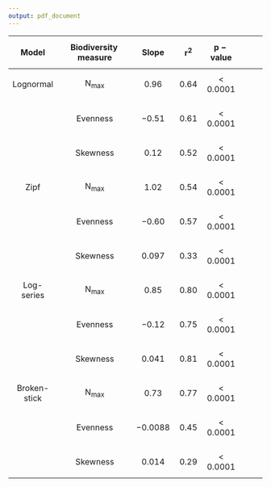```yaml
---
output: pdf_document
---
```



|  $$\mathbf{Model}$$ | $$\mathbf{Biodiversity\,measure}$$ | $$\mathbf{Slope}$$ |$$\boldsymbol{r^{2}}$$ | $$\boldsymbol{p-value}$$ |
|:-------------:|:----------------------------------:|-----------------:|------------:|------------:|------------:|
|   $$\mathrm{Lognormal}$$ | $$\mathrm{N_{max}}$$ |    $$0.96$$   |     $$0.64$$           |  $$< 0.0001$$    |
|   |            |            | | | 
|                          | $$\mathrm{Evenness}$$  |    $$-0.51$$   |     $$0.61$$           |  $$< 0.0001$$    |
|   |            |            | | | 
|                          | $$\mathrm{Skewness}$$  |    $$0.12$$   |     $$0.52$$           |  $$< 0.0001$$    |
|   |            |            | | | 
|   $$\mathrm{Zipf}$$      | $$\mathrm{N_{max}}$$ |    $$1.02$$   |     $$0.54$$           | $$< 0.0001$$     |
|   |            |            | | | 
|                          | $$\mathrm{Evenness}$$  |     $$-0.60$$   |     $$0.57$$           | $$< 0.0001$$    |
|   |            |            | | | 
|                          | $$\mathrm{Skewness}$$  | $$0.097$$   |     $$0.33$$           | $$< 0.0001$$     |
|   |            |            | | | 
|  $$\mathrm{Log\mbox{-}series}$$ | $$\mathrm{N_{max}}$$ |   $$0.85$$    |      $$0.80$$            |  $$< 0.0001$$    |
|   |            |            | | | 
|                          | $$\mathrm{Evenness}$$  |   $$-0.12$$    |      $$0.75$$            | $$< 0.0001$$    |
|   |            |            | | | 
|                          | $$\mathrm{Skewness}$$  |  $$0.041$$    |      $$0.81$$            | $$< 0.0001$$    |
|   |            |            | | | 
| $$\mathrm{Broken\mbox{-}stick}$$| $$\mathrm{N_{max}}$$          |     $$0.73$$      |      $$0.77$$   | $$< 0.0001$$ |
|   |            |            | | | 
|                          | $$\mathrm{Evenness}$$  |     $$-0.0088$$    |     $$0.45$$           |  $$< 0.0001$$  | 
|   |            |            | | | 
|                          | $$\mathrm{Skewness}$$  |     $$0.014$$    |     $$0.29$$           | $$< 0.0001$$    |



